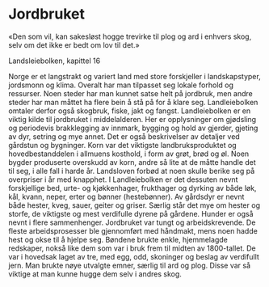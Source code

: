 # Jordbruket

«Den som vil, kan sakesløst hogge trevirke til plog og ard i enhvers skog, selv om det ikke er bedt om lov til det.»

Landsleiebolken, kapittel 16

Norge er et langstrakt og variert land med store forskjeller i landskapstyper, jordsmonn og klima. Overalt har man tilpasset seg lokale forhold og ressurser. Noen steder har man kunnet satse helt på jordbruk, men andre steder har man måttet ha flere bein å stå på for å klare seg. Landleiebolken omtaler derfor også skogbruk, fiske, jakt og fangst. Landleiebolken er en viktig kilde til jordbruket i middelalderen. Her er opplysninger om gjødsling og periodevis brakklegging av innmark, bygging og hold av gjerder, gjeting av dyr, setring og mye annet. Det er også beskrivelser av detaljer ved gårdstun og bygninger. Korn var det viktigste landbruksproduktet og hovedbestanddelen i allmuens kosthold, i form av grøt, brød og øl. Noen bygder produserte overskudd av korn, andre så lite at de måtte handle det til seg, i alle fall i harde år. Landsloven forbød at noen skulle berike seg på overpriser i år med knapphet. I Landleiebolken er det dessuten nevnt forskjellige bed, urte- og kjøkkenhager, frukthager og dyrking av både løk, kål, kvann, neper, erter og bønner (hestebønner). Av gårdsdyr er nevnt både hester, kveg, sauer, geiter og griser. Særlig står det mye om hester og storfe, de viktigste og mest verdifulle dyrene på gårdene. Hunder er også nevnt i flere sammenhenger. Jordbruket var tungt og arbeidskrevende. De fleste arbeidsprosesser ble gjennomført med håndmakt, mens noen hadde hest og okse til å hjelpe seg. Bøndene brukte enkle, hjemmelagde redskaper, nokså like dem som var i bruk frem til midten av 1800-tallet. De var i hovedsak laget av tre, med egg, odd, skoninger og beslag av verdifullt jern. Man brukte nøye utvalgte emner, særlig til ard og plog. Disse var så viktige at man kunne hugge dem selv i andres skog.

